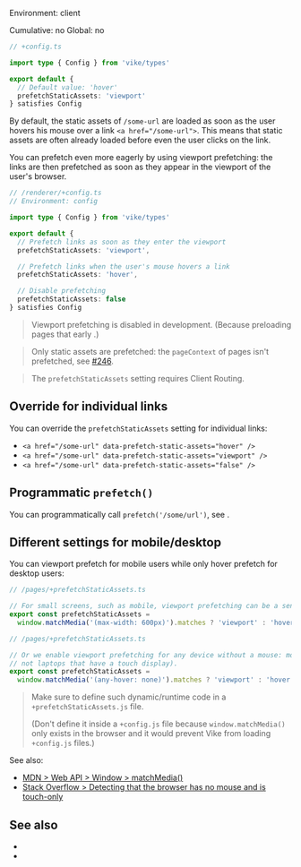 
Environment: client  
<Link href="/config#cumulative">Cumulative</Link>: no  
<Link href="/config#global">Global</Link>: no  

```ts
// +config.ts

import type { Config } from 'vike/types'

export default {
  // Default value: 'hover'
  prefetchStaticAssets: 'viewport'
} satisfies Config
```

By default,
the static assets of `/some-url` are loaded as soon as the user hovers his mouse over a link `<a href="/some-url">`.
This means that static assets are often already loaded before even the user clicks on the link.

You can prefetch even more eagerly by using viewport prefetching: the links are then prefetched as soon as they appear in the viewport of the user's browser.

```ts
// /renderer/+config.ts
// Environment: config

import type { Config } from 'vike/types'

export default {
  // Prefetch links as soon as they enter the viewport
  prefetchStaticAssets: 'viewport',

  // Prefetch links when the user's mouse hovers a link
  prefetchStaticAssets: 'hover',

  // Disable prefetching
  prefetchStaticAssets: false
} satisfies Config
```

> Viewport prefetching is disabled in development. (Because preloading pages that early <ViteLazyTranspilingContradiction />.)

> Only static assets are prefetched: the `pageContext` of pages isn't prefetched, see [#246](https://github.com/vikejs/vike/issues/246).

> The `prefetchStaticAssets` setting requires <Link href="/client-routing">Client Routing</Link>.


## Override for individual links

You can override the `prefetchStaticAssets` setting for individual links:
 - `<a href="/some-url" data-prefetch-static-assets="hover" />`
 - `<a href="/some-url" data-prefetch-static-assets="viewport" />`
 - `<a href="/some-url" data-prefetch-static-assets="false" />`


## Programmatic `prefetch()`

You can programmatically call <code>prefetch('/some/url')</code>, see <Link href="/prefetch"/>.


## Different settings for mobile/desktop

You can viewport prefetch for mobile users while only hover prefetch for desktop users:

```ts
// /pages/+prefetchStaticAssets.ts

// For small screens, such as mobile, viewport prefetching can be a sensible strategy
export const prefetchStaticAssets =
  window.matchMedia('(max-width: 600px)').matches ? 'viewport' : 'hover'
```

```ts
// /pages/+prefetchStaticAssets.ts

// Or we enable viewport prefetching for any device without a mouse: mobile and tablets (but
// not laptops that have a touch display).
export const prefetchStaticAssets =
  window.matchMedia('(any-hover: none)').matches ? 'viewport' : 'hover'
```

> Make sure to define such dynamic/runtime code in a `+prefetchStaticAssets.js` file.
>
> (Don't define it inside a `+config.js` file because `window.matchMedia()` only exists in the browser and it would <Link href="/config#pointer-imports">prevent Vike from loading `+config.js` files</Link>.)

See also:
 - [MDN > Web API > Window > matchMedia()](https://developer.mozilla.org/en-US/docs/Web/API/Window/matchMedia)
 - [Stack Overflow > Detecting that the browser has no mouse and is touch-only](https://stackoverflow.com/questions/7838680/detecting-that-the-browser-has-no-mouse-and-is-touch-only/52854585#52854585)

## See also

- <Link href="/prefetch" />
- <Link href="/preloading" />
